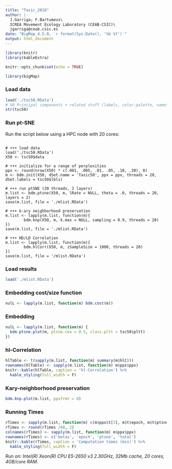 ```yaml
---
title: "Tasic_2018"
author: |-
  J.Garriga; F.Bartumeus\
  ICREA Movement Ecology Laboratory (CEAB-CSIC)\
  jgarriga@ceab.csic.es
date: "BigMap_4.5.0, `r format(Sys.Date(), '%b %Y')`"
output: html_document
---
```


```r
library(knitr)
library(kableExtra)
```
```r
knitr::opts_chunk$set(echo = TRUE)
```

```r
library(bigMap)
```

### Load data

```r
load('./tsc50.RData')
# 50 Principal components + related stuff (labels, color-palette, names, first 2 PC)
str(tsc50)
```

### Run pt-SNE

Run the script below using a HPC node with 20 cores:

```

# +++ load data
load('./tsc50.RData')
X50 <- tsc50$data

# +++ initialize for a range of perplexities
ppx <- round(nrow(X50) * c(.001, .005, .01, .05, .10, .20), 0)
m <- bdm.init(X50, dSet.name = 'Tasic50', ppx = ppx, threads = 20, dSet.labels = tsc50$lbls)

# +++ run ptSNE (20 threads, 2 layers)
m.list <- bdm.ptsne(X50, m, lRate = NULL, theta = .0, threads = 20, layers = 2)
save(m.list, file = './mlist.RData')

# +++ k-ary neighborhood preservation
m.list <- lapply(m.list, function(m){
        bdm.knp(X50, m, k.max = NULL, sampling = 0.9, threads = 20)
})
save(m.list, file = './mlist.RData')

# +++ HD/LD Correlation
m.list <- lapply(m.list, function(m){
        bdm.hlCorr(X50, m, zSampleSize = 1000, threads = 20)
})
save(m.list, file = '/mlist.RData')

```

### Load results

```r
load('./mlist.RData')
```

### Embedding cost/size function

```r
nulL <- lapply(m.list, function(m) bdm.cost(m))
```

### Embedding

```r
nulL <- lapply(m.list, function(m) {
  bdm.ptsne.plot(m, ptsne.cex = 0.5, class.pltt = tsc50$pltt)
})
```

<!-- ### Beta quantile maps -->

<!-- ```{r, out.width = '33%', fig.show = 'hold'} -->
<!-- nulL <- lapply(m.list, function(m) bdm.qMap.beta(m)) -->
<!-- ``` -->

### hl-Correlation

```r
hlTable <- t(sapply(m.list, function(m) summary(m$hlC)))
rownames(hlTable) <- sapply(m.list, function(m) m$ppx$ppx)
knitr::kable(hlTable, caption = 'hl-Correlation') %>%
  kable_styling(full_width = F)
```

### Kary-neighborhood preservation

```r
bdm.knp.plot(m.list, ppxfrmt = 0)
```

### Running Times

```r
rTimes <- sapply(m.list, function(m) c(m$ppx$t[3], m$t$epoch, m$t$ptsne[3], (m$ppx$t[3] +m$t$ptsne[3])))
rTimes <- round(rTimes /60, 2)
colnames(rTimes) <- sapply(m.list, function(m) m$ppx$ppx)
rownames(rTimes) <- c('betas', 'epoch', 'ptsne', 'total')
knitr::kable(rTimes, caption = 'Computation times (min)') %>%
  kable_styling(full_width = F)
```

*Run on: Intel(R) Xeon(R) CPU E5-2650 v3 2.30GHz, 32Mb cache, 20 cores, 4GB/core RAM.*
